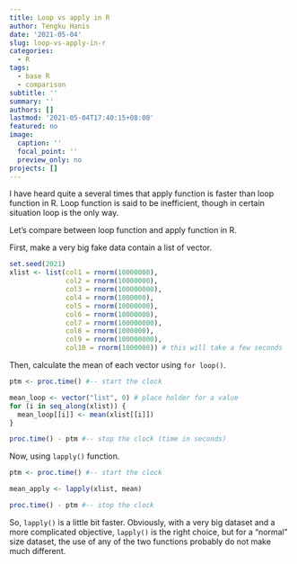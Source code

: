 ```yaml
---
title: Loop vs apply in R
author: Tengku Hanis
date: '2021-05-04'
slug: loop-vs-apply-in-r
categories:
  - R
tags:
  - base R
  - comparison
subtitle: ''
summary: ''
authors: []
lastmod: '2021-05-04T17:40:15+08:00'
featured: no
image:
  caption: ''
  focal_point: ''
  preview_only: no
projects: []
---
```

I have heard quite a several times that apply function is faster than loop function in R. Loop function is said to be inefficient, though in certain situation loop is the only way.

Let's compare between loop function and apply function in R.

First, make a very big fake data contain a list of vector.
```r
set.seed(2021)
xlist <- list(col1 = rnorm(10000000), 
              col2 = rnorm(10000000),
              col3 = rnorm(100000000),
              col4 = rnorm(1000000),
              col5 = rnorm(10000000), 
              col6 = rnorm(10000000),
              col7 = rnorm(100000000),
              col8 = rnorm(1000000),
              col9 = rnorm(100000000),
              col10 = rnorm(1000000)) # this will take a few seconds
```

Then, calculate the mean of each vector using `for loop()`.
```r
ptm <- proc.time() #-- start the clock

mean_loop <- vector("list", 0) # place holder for a value
for (i in seq_along(xlist)) {
  mean_loop[[i]] <- mean(xlist[[i]])
}

proc.time() - ptm #-- stop the clock (time in seconds)
```

Now, using `lapply()` function.
```r
ptm <- proc.time() #-- start the clock

mean_apply <- lapply(xlist, mean)

proc.time() - ptm #-- stop the clock
```

So, `lapply()` is a little bit faster. Obviously, with a very big dataset and a more complicated objective, `lapply()` is the right choice, but for a "normal" size  dataset, the use of any of the two functions probably do not make much different.
